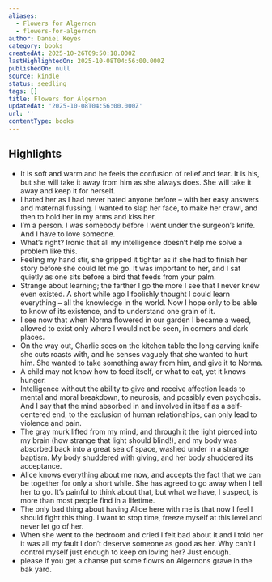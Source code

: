 ```yaml
---
aliases:
  - Flowers for Algernon
  - flowers-for-algernon
author: Daniel Keyes
category: books
createdAt: 2025-10-26T09:50:18.000Z
lastHighlightedOn: 2025-10-08T04:56:00.000Z
publishedOn: null
source: kindle
status: seedling
tags: []
title: Flowers for Algernon
updatedAt: '2025-10-08T04:56:00.000Z'
url: ''
contentType: books
---
```

## Highlights

- It is soft and warm and he feels the confusion of relief and fear. It is his, but she will take it away from him as she always does. She will take it away and keep it for herself.
- I hated her as I had never hated anyone before – with her easy answers and maternal fussing. I wanted to slap her face, to make her crawl, and then to hold her in my arms and kiss her.
- I’m a person. I was somebody before I went under the surgeon’s knife. And I have to love someone.
- What’s right? Ironic that all my intelligence doesn’t help me solve a problem like this.
- Feeling my hand stir, she gripped it tighter as if she had to finish her story before she could let me go. It was important to her, and I sat quietly as one sits before a bird that feeds from your palm.
- Strange about learning; the farther I go the more I see that I never knew even existed. A short while ago I foolishly thought I could learn everything – all the knowledge in the world. Now I hope only to be able to know of its existence, and to understand one grain of it.
- I see now that when Norma flowered in our garden I became a weed, allowed to exist only where I would not be seen, in corners and dark places.
- On the way out, Charlie sees on the kitchen table the long carving knife she cuts roasts with, and he senses vaguely that she wanted to hurt him. She wanted to take something away from him, and give it to Norma.
- A child may not know how to feed itself, or what to eat, yet it knows hunger.
- Intelligence without the ability to give and receive affection leads to mental and moral breakdown, to neurosis, and possibly even psychosis. And I say that the mind absorbed in and involved in itself as a self-centered end, to the exclusion of human relationships, can only lead to violence and pain.
- The gray murk lifted from my mind, and through it the light pierced into my brain (how strange that light should blind!), and my body was absorbed back into a great sea of space, washed under in a strange baptism. My body shuddered with giving, and her body shuddered its acceptance.
- Alice knows everything about me now, and accepts the fact that we can be together for only a short while. She has agreed to go away when I tell her to go. It’s painful to think about that, but what we have, I suspect, is more than most people find in a lifetime.
- The only bad thing about having Alice here with me is that now I feel I should fight this thing. I want to stop time, freeze myself at this level and never let go of her.
- When she went to the bedroom and cried I felt bad about it and I told her it was all my fault I don’t deserve someone as good as her. Why can’t I control myself just enough to keep on loving her? Just enough.
- please if you get a chanse put some flowrs on Algernons grave in the bak yard.
